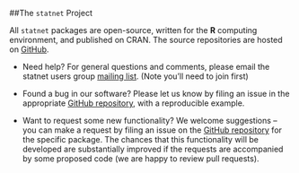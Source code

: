 ##The `statnet` Project
  
All `statnet` packages are open-source, written for the **R** computing
environment, and published on CRAN.  The source repositories are hosted on [GitHub](https://github.com/statnet).   

* Need help?  For general questions and comments, please email the statnet users group 
[mailing list](https://statnet.org/trac/wiki/FrequentlyAskedQuestions#statnetusersgroup).  (Note you'll need to join first)

* Found a bug in our software? Please let us know by filing an issue in the appropriate [GitHub repository](https://github.com/statnet), with a reproducible example.

* Want to request some new functionality?  We welcome suggestions -- you can make a request by filing an issue on the [GitHub repository](https://github.com/statnet) for the specific package.  The chances that this functionality will be developed are substantially improved if the requests are accompanied by some proposed code (we are happy to review pull requests).  
